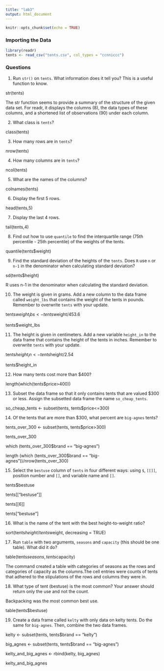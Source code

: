 ```yaml
---
title: "lab3"
output: html_document
---
```


```r
knitr::opts_chunk$set(echo = TRUE)
```

### Importing the Data
```r
library(readr)
tents <- read_csv("tents.csv", col_types = "ccnniccc")
```

### Questions
1. Run `str()` on `tents`.  What information does it tell you? This is a useful function to know.

str(tents)

The str function seems to provide a summary of the structure of the given data set. For readr, it displays the columns (8), the data types of these columns, and a shortened list of observations (90) under each column.

2. What class is `tents`?

class(tents)

3. How many rows are in `tents`?

nrow(tents)

4. How many columns are in `tents`?

ncol(tents)

5. What are the names of the columns?

colnames(tents)

6. Display the first 5 rows.

head(tents,5)

7. Display the last 4 rows.

tail(tents,4)

8. Find out how to use `quantile` to find the interquartile range (75th percentile - 25th percentile) of the weights of the tents.

quantile(tents$weight) 

9. Find the standard deviation of the heights of the `tents`.  Does `R` use `n` or `n-1` in the denominator when calculating standard deviation?

sd(tents$height)

R uses n-1 in the denominator when calculating the standard deviation.

10. The weight is given in grams.  Add a new column to the data frame called `weight_lbs` that contains the weight of the tents in pounds.  Remember to overwrite `tents` with your update.

tents$weight_lbs <- tents$weight/453.6

tents$weight_lbs

11. The height is given in centimeters.  Add a new variable `height_in` to the data frame that contains the height of the tents in inches. Remember to overwrite `tents` with your update.

tents$height_in <- tents$height/2.54

tents$height_in

12. How many tents cost more than $400?

length(which(tents$price>400))

13. Subset the data frame so that it only contains tents that are valued $300 or less.  Assign the subsetted data frame the name `so_cheap_tents`.

so_cheap_tents <- subset(tents, tents$price<=300)


14. Of the tents that are more than $300, what percent are `big-agnes` tents?

tents_over_300 <- subset(tents, tents$price>300)

tents_over_300

which (tents_over_300$brand == "big-agnes")

length (which (tents_over_300$brand == "big-agnes"))/nrow(tents_over_300)

15. Select the `bestuse` column of `tents` in four different ways: using `$`, `[[]]`, position number and `[]`, and variable name and `[]`. 

tents$bestuse

tents[["bestuse"]]

tents[[6]]

tents["bestuse"]

16. What is the name of the tent with the best height-to-weight ratio?

sort(tents$height/tents$weight, decreasing = TRUE)

17. Run `table` with two arguments, `seasons` and `capacity` (this should be one table).  What did it do?

table(tents$seasons, tents$capacity)

The command created a table with categories of seasons as the rows and categories of capacity as the columns.The cell entries were counts of tents that adhered to the stipulations of the rows and columns they were in.

18. What type of tent (bestuse) is the most common? Your answer should return only the use and not the count.

Backpacking was the most common best use. 

table(tents$bestuse)

19. Create a data frame called `kelty` with only data on kelty tents.  Do the same for `big-agnes`.  Then, combine the two data frames.

kelty <- subset(tents, tents$brand == "kelty")

big_agnes <- subset(tents, tents$brand == "big-agnes")

kelty_and_big_agnes <- rbind(kelty, big_agnes)

kelty_and_big_agnes
